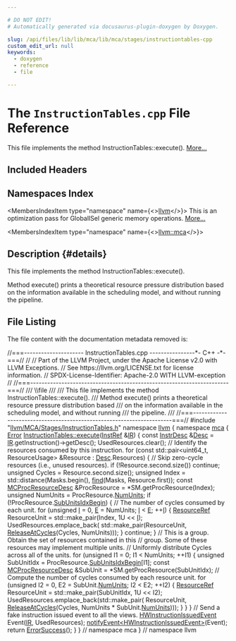 ```yaml
---

# DO NOT EDIT!
# Automatically generated via docusaurus-plugin-doxygen by Doxygen.

slug: /api/files/lib/lib/mca/lib/mca/stages/instructiontables-cpp
custom_edit_url: null
keywords:
  - doxygen
  - reference
  - file

---
```





# The `InstructionTables.cpp` File Reference

<DoxygenPage pluginConfig={pluginConfig}>

This file implements the method InstructionTables::execute(). <a href="#details">More...</a>

## Included Headers

<IncludesList>
<IncludesListItem
  filePath="llvm/MCA/Stages/InstructionTables.h"
  permalink="/docs/api/files/include/include/llvm/include/llvm/mca/include/llvm/mca/stages/instructiontables-h"
  isLocal="true" />
</IncludesList>

## Namespaces Index

<MembersIndex>

<MembersIndexItem
  type="namespace"
  name={<><a href="/docs/api/namespaces/llvm">llvm</a></>}>
This is an optimization pass for GlobalISel generic memory operations. <a href="/docs/api/namespaces/llvm/#details">More...</a>
</MembersIndexItem>

<MembersIndexItem
  type="namespace"
  name={<><a href="/docs/api/namespaces/llvm/mca">llvm::mca</a></>}>
</MembersIndexItem>

</MembersIndex>

## Description {#details}

This file implements the method InstructionTables::execute().

Method execute() prints a theoretical resource pressure distribution based on the information available in the scheduling model, and without running the pipeline.

## File Listing

The file content with the documentation metadata removed is:

<ProgramListing>

<Link id="l00001" /><CodeLine lineNumber="1"><Highlight kind="comment">//===--------------------- InstructionTables.cpp ----------------&#42;- C++ -&#42;-===//</Highlight><Highlight kind="normal"></Highlight></CodeLine>
<Link id="l00002" /><CodeLine lineNumber="2"><Highlight kind="normal"></Highlight><Highlight kind="comment">//</Highlight><Highlight kind="normal"></Highlight></CodeLine>
<Link id="l00003" /><CodeLine lineNumber="3"><Highlight kind="normal"></Highlight><Highlight kind="comment">// Part of the LLVM Project, under the Apache License v2.0 with LLVM Exceptions.</Highlight><Highlight kind="normal"></Highlight></CodeLine>
<Link id="l00004" /><CodeLine lineNumber="4"><Highlight kind="normal"></Highlight><Highlight kind="comment">// See https://llvm.org/LICENSE.txt for license information.</Highlight><Highlight kind="normal"></Highlight></CodeLine>
<Link id="l00005" /><CodeLine lineNumber="5"><Highlight kind="normal"></Highlight><Highlight kind="comment">// SPDX-License-Identifier: Apache-2.0 WITH LLVM-exception</Highlight><Highlight kind="normal"></Highlight></CodeLine>
<Link id="l00006" /><CodeLine lineNumber="6"><Highlight kind="normal"></Highlight><Highlight kind="comment">//</Highlight><Highlight kind="normal"></Highlight></CodeLine>
<Link id="l00007" /><CodeLine lineNumber="7"><Highlight kind="normal"></Highlight><Highlight kind="comment">//===----------------------------------------------------------------------===//</Highlight><Highlight kind="comment"></Highlight></CodeLine>
<Link id="l00008" /><CodeLine lineNumber="8"><Highlight kind="comment">/// \\file</Highlight></CodeLine>
<Link id="l00009" /><CodeLine lineNumber="9"><Highlight kind="comment">///</Highlight></CodeLine>
<Link id="l00010" /><CodeLine lineNumber="10"><Highlight kind="comment">/// This file implements the method InstructionTables::execute().</Highlight></CodeLine>
<Link id="l00011" /><CodeLine lineNumber="11"><Highlight kind="comment">/// Method execute() prints a theoretical resource pressure distribution based</Highlight></CodeLine>
<Link id="l00012" /><CodeLine lineNumber="12"><Highlight kind="comment">/// on the information available in the scheduling model, and without running</Highlight></CodeLine>
<Link id="l00013" /><CodeLine lineNumber="13"><Highlight kind="comment">/// the pipeline.</Highlight></CodeLine>
<Link id="l00014" /><CodeLine lineNumber="14"><Highlight kind="comment">///</Highlight><Highlight kind="normal"></Highlight></CodeLine>
<Link id="l00015" /><CodeLine lineNumber="15"><Highlight kind="normal"></Highlight><Highlight kind="comment">//===----------------------------------------------------------------------===//</Highlight><Highlight kind="normal"></Highlight></CodeLine>
<Link id="l00016" /><CodeLine lineNumber="16"><Highlight kind="normal"></Highlight></CodeLine>
<Link id="l00017" /><CodeLine lineNumber="17"><Highlight kind="normal"></Highlight><Highlight kind="preprocessor">#include &quot;<a href="/docs/api/files/include/include/llvm/include/llvm/mca/include/llvm/mca/stages/instructiontables-h">llvm/MCA/Stages/InstructionTables.h</a>&quot;</Highlight><Highlight kind="normal"></Highlight></CodeLine>
<Link id="l00018" /><CodeLine lineNumber="18"><Highlight kind="normal"></Highlight></CodeLine>
<Link id="l00019" /><CodeLine lineNumber="19"><Highlight kind="normal"></Highlight><Highlight kind="keyword">namespace </Highlight><Highlight kind="normal"><a href="/docs/api/namespaces/llvm">llvm</a> &#123;</Highlight></CodeLine>
<Link id="l00020" /><CodeLine lineNumber="20"><Highlight kind="normal"></Highlight><Highlight kind="keyword">namespace </Highlight><Highlight kind="normal"><a href="/docs/api/namespaces/llvm/mca">mca</a> &#123;</Highlight></CodeLine>
<Link id="l00021" /><CodeLine lineNumber="21"><Highlight kind="normal"></Highlight></CodeLine>
<Link id="l00022" /><CodeLine lineNumber="22" lineLink="/docs/api/classes/llvm/mca/instructiontables/#a6ffb9a2c7dd35d00caafff2f009ecd81"><Highlight kind="normal"><a href="/docs/api/classes/llvm/error">Error</a> <a href="/docs/api/classes/llvm/mca/instructiontables/#a6ffb9a2c7dd35d00caafff2f009ecd81">InstructionTables::execute</a>(<a href="/docs/api/classes/llvm/mca/instref">InstRef</a> &amp;<a href="/docs/api/files/lib/lib/codegen/lib/codegen/globalisel/legalizer-cpp/#a05ab4853f7153e537774d02580e761ec">IR</a>) &#123;</Highlight></CodeLine>
<Link id="l00023" /><CodeLine lineNumber="23"><Highlight kind="normal">  </Highlight><Highlight kind="keyword">const</Highlight><Highlight kind="normal"> <a href="/docs/api/structs/llvm/mca/instrdesc">InstrDesc</a> &amp;<a href="/docs/api/namespaces/llvm/#a4de98a9acffcef5bb4b31862cb8c72ac">Desc</a> = <a href="/docs/api/files/lib/lib/codegen/lib/codegen/globalisel/legalizer-cpp/#a05ab4853f7153e537774d02580e761ec">IR</a>.getInstruction()-&gt;getDesc();</Highlight></CodeLine>
<Link id="l00024" /><CodeLine lineNumber="24"><Highlight kind="normal">  UsedResources.clear();</Highlight></CodeLine>
<Link id="l00025" /><CodeLine lineNumber="25"><Highlight kind="normal"></Highlight></CodeLine>
<Link id="l00026" /><CodeLine lineNumber="26"><Highlight kind="normal">  </Highlight><Highlight kind="comment">// Identify the resources consumed by this instruction.</Highlight><Highlight kind="normal"></Highlight></CodeLine>
<Link id="l00027" /><CodeLine lineNumber="27"><Highlight kind="normal">  </Highlight><Highlight kind="keywordflow">for</Highlight><Highlight kind="normal"> (</Highlight><Highlight kind="keyword">const</Highlight><Highlight kind="normal"> std::pair&lt;uint64&#95;t, ResourceUsage&gt; &amp;Resource :</Highlight></CodeLine>
<Link id="l00028" /><CodeLine lineNumber="28"><Highlight kind="normal">       <a href="/docs/api/namespaces/llvm/#a4de98a9acffcef5bb4b31862cb8c72ac">Desc</a>.Resources) &#123;</Highlight></CodeLine>
<Link id="l00029" /><CodeLine lineNumber="29"><Highlight kind="normal">    </Highlight><Highlight kind="comment">// Skip zero-cycle resources (i.e., unused resources).</Highlight><Highlight kind="normal"></Highlight></CodeLine>
<Link id="l00030" /><CodeLine lineNumber="30"><Highlight kind="normal">    </Highlight><Highlight kind="keywordflow">if</Highlight><Highlight kind="normal"> (!Resource.second.size())</Highlight></CodeLine>
<Link id="l00031" /><CodeLine lineNumber="31"><Highlight kind="normal">      </Highlight><Highlight kind="keywordflow">continue</Highlight><Highlight kind="normal">;</Highlight></CodeLine>
<Link id="l00032" /><CodeLine lineNumber="32"><Highlight kind="normal">    </Highlight><Highlight kind="keywordtype">unsigned</Highlight><Highlight kind="normal"> Cycles = Resource.second.size();</Highlight></CodeLine>
<Link id="l00033" /><CodeLine lineNumber="33"><Highlight kind="normal">    </Highlight><Highlight kind="keywordtype">unsigned</Highlight><Highlight kind="normal"> Index = std::distance(Masks.begin(), <a href="/docs/api/namespaces/llvm/#a086e9fbdb06276db7753101a08a63adf">find</a>(Masks, Resource.first));</Highlight></CodeLine>
<Link id="l00034" /><CodeLine lineNumber="34"><Highlight kind="normal">    </Highlight><Highlight kind="keyword">const</Highlight><Highlight kind="normal"> <a href="/docs/api/structs/llvm/mcprocresourcedesc">MCProcResourceDesc</a> &amp;ProcResource = &#42;SM.getProcResource(Index);</Highlight></CodeLine>
<Link id="l00035" /><CodeLine lineNumber="35"><Highlight kind="normal">    </Highlight><Highlight kind="keywordtype">unsigned</Highlight><Highlight kind="normal"> NumUnits = ProcResource.<a href="/docs/api/structs/llvm/mcprocresourcedesc/#a9d4d0cc34fcce4779dc4445d8265fffc">NumUnits</a>;</Highlight></CodeLine>
<Link id="l00036" /><CodeLine lineNumber="36"><Highlight kind="normal">    </Highlight><Highlight kind="keywordflow">if</Highlight><Highlight kind="normal"> (!ProcResource.<a href="/docs/api/structs/llvm/mcprocresourcedesc/#a7ce1d4d9b7074763095e905a7848440f">SubUnitsIdxBegin</a>) &#123;</Highlight></CodeLine>
<Link id="l00037" /><CodeLine lineNumber="37"><Highlight kind="normal">      </Highlight><Highlight kind="comment">// The number of cycles consumed by each unit.</Highlight><Highlight kind="normal"></Highlight></CodeLine>
<Link id="l00038" /><CodeLine lineNumber="38"><Highlight kind="normal">      </Highlight><Highlight kind="keywordflow">for</Highlight><Highlight kind="normal"> (</Highlight><Highlight kind="keywordtype">unsigned</Highlight><Highlight kind="normal"> <a href="/docs/api/files/lib/lib/support/md5-cpp/#ac0eafdc9ee161b71e7af98af736952fd">I</a> = 0, <a href="/docs/api/files/lib/lib/ir/builtingcs-cpp/#abb2b3a60ccc38a28239e19a1646e0c8a">E</a> = NumUnits; <a href="/docs/api/files/lib/lib/support/md5-cpp/#ac0eafdc9ee161b71e7af98af736952fd">I</a> &lt; <a href="/docs/api/files/lib/lib/ir/builtingcs-cpp/#abb2b3a60ccc38a28239e19a1646e0c8a">E</a>; ++<a href="/docs/api/files/lib/lib/support/md5-cpp/#ac0eafdc9ee161b71e7af98af736952fd">I</a>) &#123;</Highlight></CodeLine>
<Link id="l00039" /><CodeLine lineNumber="39"><Highlight kind="normal">        <a href="/docs/api/namespaces/llvm/mca/#a961b7aeaca000c803c0f4b1df4d26c27">ResourceRef</a> ResourceUnit = std::make&#95;pair(Index, 1U &lt;&lt; <a href="/docs/api/files/lib/lib/support/md5-cpp/#ac0eafdc9ee161b71e7af98af736952fd">I</a>);</Highlight></CodeLine>
<Link id="l00040" /><CodeLine lineNumber="40"><Highlight kind="normal">        UsedResources.emplace&#95;back(</Highlight></CodeLine>
<Link id="l00041" /><CodeLine lineNumber="41"><Highlight kind="normal">            std::make&#95;pair(ResourceUnit, <a href="/docs/api/classes/llvm/mca/releaseatcycles">ReleaseAtCycles</a>(Cycles, NumUnits)));</Highlight></CodeLine>
<Link id="l00042" /><CodeLine lineNumber="42"><Highlight kind="normal">      &#125;</Highlight></CodeLine>
<Link id="l00043" /><CodeLine lineNumber="43"><Highlight kind="normal">      </Highlight><Highlight kind="keywordflow">continue</Highlight><Highlight kind="normal">;</Highlight></CodeLine>
<Link id="l00044" /><CodeLine lineNumber="44"><Highlight kind="normal">    &#125;</Highlight></CodeLine>
<Link id="l00045" /><CodeLine lineNumber="45"><Highlight kind="normal"></Highlight></CodeLine>
<Link id="l00046" /><CodeLine lineNumber="46"><Highlight kind="normal">    </Highlight><Highlight kind="comment">// This is a group. Obtain the set of resources contained in this</Highlight><Highlight kind="normal"></Highlight></CodeLine>
<Link id="l00047" /><CodeLine lineNumber="47"><Highlight kind="normal">    </Highlight><Highlight kind="comment">// group. Some of these resources may implement multiple units.</Highlight><Highlight kind="normal"></Highlight></CodeLine>
<Link id="l00048" /><CodeLine lineNumber="48"><Highlight kind="normal">    </Highlight><Highlight kind="comment">// Uniformly distribute Cycles across all of the units.</Highlight><Highlight kind="normal"></Highlight></CodeLine>
<Link id="l00049" /><CodeLine lineNumber="49"><Highlight kind="normal">    </Highlight><Highlight kind="keywordflow">for</Highlight><Highlight kind="normal"> (</Highlight><Highlight kind="keywordtype">unsigned</Highlight><Highlight kind="normal"> I1 = 0; I1 &lt; NumUnits; ++I1) &#123;</Highlight></CodeLine>
<Link id="l00050" /><CodeLine lineNumber="50"><Highlight kind="normal">      </Highlight><Highlight kind="keywordtype">unsigned</Highlight><Highlight kind="normal"> SubUnitIdx = ProcResource.<a href="/docs/api/structs/llvm/mcprocresourcedesc/#a7ce1d4d9b7074763095e905a7848440f">SubUnitsIdxBegin</a>&#91;I1&#93;;</Highlight></CodeLine>
<Link id="l00051" /><CodeLine lineNumber="51"><Highlight kind="normal">      </Highlight><Highlight kind="keyword">const</Highlight><Highlight kind="normal"> <a href="/docs/api/structs/llvm/mcprocresourcedesc">MCProcResourceDesc</a> &amp;SubUnit = &#42;SM.getProcResource(SubUnitIdx);</Highlight></CodeLine>
<Link id="l00052" /><CodeLine lineNumber="52"><Highlight kind="normal">      </Highlight><Highlight kind="comment">// Compute the number of cycles consumed by each resource unit.</Highlight><Highlight kind="normal"></Highlight></CodeLine>
<Link id="l00053" /><CodeLine lineNumber="53"><Highlight kind="normal">      </Highlight><Highlight kind="keywordflow">for</Highlight><Highlight kind="normal"> (</Highlight><Highlight kind="keywordtype">unsigned</Highlight><Highlight kind="normal"> I2 = 0, E2 = SubUnit.<a href="/docs/api/structs/llvm/mcprocresourcedesc/#a9d4d0cc34fcce4779dc4445d8265fffc">NumUnits</a>; I2 &lt; E2; ++I2) &#123;</Highlight></CodeLine>
<Link id="l00054" /><CodeLine lineNumber="54"><Highlight kind="normal">        <a href="/docs/api/namespaces/llvm/mca/#a961b7aeaca000c803c0f4b1df4d26c27">ResourceRef</a> ResourceUnit = std::make&#95;pair(SubUnitIdx, 1U &lt;&lt; I2);</Highlight></CodeLine>
<Link id="l00055" /><CodeLine lineNumber="55"><Highlight kind="normal">        UsedResources.emplace&#95;back(std::make&#95;pair(</Highlight></CodeLine>
<Link id="l00056" /><CodeLine lineNumber="56"><Highlight kind="normal">            ResourceUnit,</Highlight></CodeLine>
<Link id="l00057" /><CodeLine lineNumber="57"><Highlight kind="normal">            <a href="/docs/api/classes/llvm/mca/releaseatcycles">ReleaseAtCycles</a>(Cycles, NumUnits &#42; SubUnit.<a href="/docs/api/structs/llvm/mcprocresourcedesc/#a9d4d0cc34fcce4779dc4445d8265fffc">NumUnits</a>)));</Highlight></CodeLine>
<Link id="l00058" /><CodeLine lineNumber="58"><Highlight kind="normal">      &#125;</Highlight></CodeLine>
<Link id="l00059" /><CodeLine lineNumber="59"><Highlight kind="normal">    &#125;</Highlight></CodeLine>
<Link id="l00060" /><CodeLine lineNumber="60"><Highlight kind="normal">  &#125;</Highlight></CodeLine>
<Link id="l00061" /><CodeLine lineNumber="61"><Highlight kind="normal"></Highlight></CodeLine>
<Link id="l00062" /><CodeLine lineNumber="62"><Highlight kind="normal">  </Highlight><Highlight kind="comment">// Send a fake instruction issued event to all the views.</Highlight><Highlight kind="normal"></Highlight></CodeLine>
<Link id="l00063" /><CodeLine lineNumber="63"><Highlight kind="normal">  <a href="/docs/api/classes/llvm/mca/hwinstructionissuedevent">HWInstructionIssuedEvent</a> Event(<a href="/docs/api/files/lib/lib/codegen/lib/codegen/globalisel/legalizer-cpp/#a05ab4853f7153e537774d02580e761ec">IR</a>, UsedResources);</Highlight></CodeLine>
<Link id="l00064" /><CodeLine lineNumber="64"><Highlight kind="normal">  <a href="/docs/api/classes/llvm/mca/stage/#a5a2650a836659cbcb7639c1e9d8582bd">notifyEvent&lt;HWInstructionIssuedEvent&gt;</a>(Event);</Highlight></CodeLine>
<Link id="l00065" /><CodeLine lineNumber="65"><Highlight kind="normal">  </Highlight><Highlight kind="keywordflow">return</Highlight><Highlight kind="normal"> <a href="/docs/api/classes/llvm/errorsuccess">ErrorSuccess</a>();</Highlight></CodeLine>
<Link id="l00066" /><CodeLine lineNumber="66"><Highlight kind="normal">&#125;</Highlight></CodeLine>
<Link id="l00067" /><CodeLine lineNumber="67"><Highlight kind="normal"></Highlight></CodeLine>
<Link id="l00068" /><CodeLine lineNumber="68"><Highlight kind="normal">&#125; </Highlight><Highlight kind="comment">// namespace mca</Highlight><Highlight kind="normal"></Highlight></CodeLine>
<Link id="l00069" /><CodeLine lineNumber="69"><Highlight kind="normal">&#125; </Highlight><Highlight kind="comment">// namespace llvm</Highlight><Highlight kind="normal"></Highlight></CodeLine>

</ProgramListing>

</DoxygenPage>
